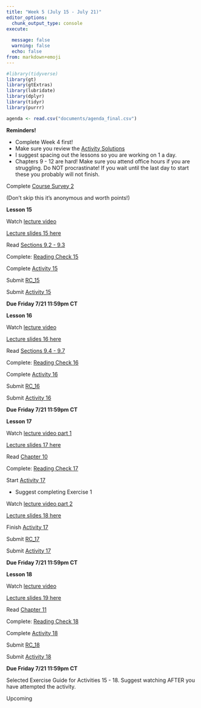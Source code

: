 ```yaml
---
title: "Week 5 (July 15 - July 21)"
editor_options: 
  chunk_output_type: console
execute:
  
  message: false
  warning: false
  echo: false
from: markdown+emoji
---
```


```r
#library(tidyverse)
library(gt)
library(gtExtras)
library(lubridate)
library(dplyr)
library(tidyr)
library(purrr)

agenda <- read.csv("documents/agenda_final.csv") 
```

::: slide-deck
**Reminders!**

-   Complete Week 4 first!
-   Make sure you review the [Activity Solutions](/course-solutions.html)
-   I suggest spacing out the lessons so you are working on 1 a day.
- Chapters 9 - 12 are hard! Make sure you attend office hours if you are struggling. Do NOT procrastinate! If you wait until the last day to start these you probably will not finish.
:::

::: tutorial
Complete [Course Survey 2](https://canvas.northwestern.edu/courses/192604/quizzes/209278)

(Don't skip this it's anonymous and worth points!)
:::

::: slide-deck
**Lesson 15**

::: video
Watch [lecture video]()
:::

::: slides
[Lecture slides 15 here](/slides/lec15.html)
:::

::: source
Read [Sections 9.2 - 9.3](https://nustat.github.io/intro-stat-data-sci/09-sampling-distributions.html)
:::

::: source
Complete: [Reading Check 15](https://amkuyper.shinyapps.io/15_sampling2/)
:::

::: source
Complete [Activity 15](https://posit.cloud/spaces/321338/content/5176493)
:::

::: homework
Submit [RC_15](https://canvas.northwestern.edu/courses/192604/assignments/1244683)

Submit [Activity 15](https://canvas.northwestern.edu/courses/192604/assignments/1244648)

**Due Friday 7/21 11:59pm CT**
:::
:::

::: slide-deck
**Lesson 16**

::: video
Watch [lecture video]()
:::

::: slides
[Lecture slides 16 here](/slides/lec16.html)
:::

::: source
Read [Sections 9.4 - 9.7](https://nustat.github.io/intro-stat-data-sci/09-sampling-distributions.html)
:::

::: source
Complete: [Reading Check 16](https://amkuyper.shinyapps.io/16_sampling3/)
:::

::: source
Complete [Activity 16](https://posit.cloud/spaces/321338/content/5176494)
:::

::: homework
Submit [RC_16](https://canvas.northwestern.edu/courses/192604/assignments/1244684)

Submit [Activity 16](https://canvas.northwestern.edu/courses/192604/assignments/1244649)

**Due Friday 7/21 11:59pm CT**
:::
:::

::: slide-deck
**Lesson 17**

::: video
Watch [lecture video part 1]()
:::

::: slides
[Lecture slides 17 here](/slides/lec17.html)
:::

::: source
Read [Chapter 10](https://nustat.github.io/intro-stat-data-sci/10-confidence-intervals.html)
:::

::: source
Complete: [Reading Check 17](https://amkuyper.shinyapps.io/17_CI/)
:::

::: source
Start [Activity 17](https://posit.cloud/spaces/321338/content/5176495)

- Suggest completing Exercise 1
:::

::: video
Watch [lecture video part 2]()
:::

::: slides
[Lecture slides 18 here](/slides/lec18.html)
:::

::: source
Finish [Activity 17](https://posit.cloud/spaces/321338/content/5176495)
:::

::: homework
Submit [RC_17](https://canvas.northwestern.edu/courses/192604/assignments/1244685)

Submit [Activity 17](https://canvas.northwestern.edu/courses/192604/assignments/1244650)

**Due Friday 7/21 11:59pm CT**
:::
:::

::: slide-deck
**Lesson 18**

::: video
Watch [lecture video]()
:::

::: slides
[Lecture slides 19 here](/slides/lec19.html)
:::

::: source
Read [Chapter 11](https://nustat.github.io/intro-stat-data-sci/11-p-values.html)
:::

::: source
Complete: [Reading Check 18](https://amkuyper.shinyapps.io/18_pvalues/)
:::

::: source
Complete [Activity 18](https://posit.cloud/spaces/321338/content/5176496)
:::

::: homework
Submit [RC_18](https://canvas.northwestern.edu/courses/192604/assignments/1244686)

Submit [Activity 18](https://canvas.northwestern.edu/courses/192604/assignments/1244651)

**Due Friday 7/21 11:59pm CT**
:::
:::

::: lab
Selected Exercise Guide for Activities 15 - 18. Suggest watching AFTER you have attempted the activity.

::: video
Upcoming <!-- Watch [selected solution guide](https://northwestern.hosted.panopto.com/Panopto/Pages/Viewer.aspx?id=661d6219-cdb9-4d90-b1eb-b02900f70e88) -->
:::
:::
